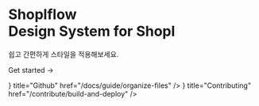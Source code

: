 





<div className="home-content">
    <div className="content-container">
        <h1 className="headline">Shoplflow <br className='sm:block hidden'/>Design System for Shopl</h1>
        <p className="subtitle">
            쉽고 간편하게 스타일을 적용해보세요.
        </p>
        <p className="subtitle">
            <Link className={styles.cta} href="/base/get-started">Get started <span>→</span></Link>
        </p>
        <Cards>
            <Card
                icon={<GitHubIcon />}
                title="Github"
                href="/docs/guide/organize-files"
            />
            <Card
                icon={<ArrowRightIcon />}
                title="Contributing"
                href="/contribute/build-and-deploy"
            />
        </Cards>
    </div>
    <style jsx>{`
    .content-container {
      display: flex;
        flex-direction: column;
        gap: 2rem;
      max-width: 90rem;
      padding-left: max(env(safe-area-inset-left),1.5rem);
      padding-right: max(env(safe-area-inset-right),1.5rem);
      margin: 0 auto;
    }
    .features-container {
      margin: 8rem 0 0;
      padding: 4rem 0;
      background-color: #f3f4f6;
      border-bottom: 1px solid #e5e7eb;
    }
    .features-container .content-container {
      margin-top: -8rem;
    }
    :global(.dark) .features-container {
      background-color: #000;
      border-bottom: 1px solid rgb(38,38,38);
    }
    .headline {
      display: inline-flex;
      font-size: 3.125rem;
      font-size: min(4.375rem, max(8vw, 2.5rem));
      font-weight: 700;
      font-feature-settings: initial;
      letter-spacing: -.12rem;
      margin-left: -0.2rem;
      margin-top: 3.4rem;
      line-height: 1.1;
      background-image: linear-gradient(146deg,#000,#757a7d);
      -webkit-background-clip: text;
      -webkit-text-fill-color: transparent;
      background-clip: text;
    }
    .subtitle {
      font-size: 1.3rem;
      font-size: min(1.3rem, max(3.5vw, 1.2rem));
      font-feature-settings: initial;
      line-height: 1.6;
    }
`}</style>

</div>


